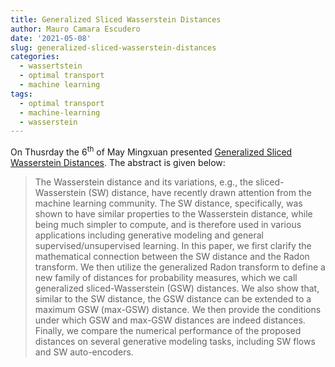 ```yaml
---
title: Generalized Sliced Wasserstein Distances
author: Mauro Camara Escudero
date: '2021-05-08'
slug: generalized-sliced-wasserstein-distances
categories:
  - wassertstein
  - optimal transport
  - machine learning
tags:
  - optimal transport
  - machine-learning
  - wasserstein
---
```

On Thusrday the $6^{\text{th}}$ of May Mingxuan presented [Generalized Sliced Wasserstein Distances](https://arxiv.org/abs/1902.00434). The abstract is given below:

> The Wasserstein distance and its variations, e.g., the sliced-Wasserstein (SW) distance, have recently drawn attention from the machine learning community. The SW distance, specifically, was shown to have similar properties to the Wasserstein distance, while being much simpler to compute, and is therefore used in various applications including generative modeling and general supervised/unsupervised learning. In this paper, we first clarify the mathematical connection between the SW distance and the Radon transform. We then utilize the generalized Radon transform to define a new family of distances for probability measures, which we call generalized sliced-Wasserstein (GSW) distances. We also show that, similar to the SW distance, the GSW distance can be extended to a maximum GSW (max-GSW) distance. We then provide the conditions under which GSW and max-GSW distances are indeed distances. Finally, we compare the numerical performance of the proposed distances on several generative modeling tasks, including SW flows and SW auto-encoders.
